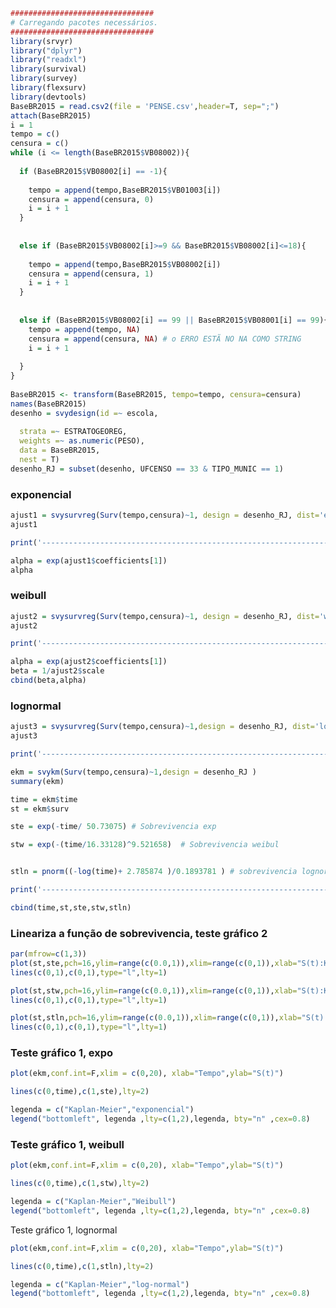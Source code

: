 

```{r}
################################
# Carregando pacotes necessários.
################################
library(srvyr)
library("dplyr")
library("readxl")
library(survival)
library(survey)
library(flexsurv)
library(devtools)
BaseBR2015 = read.csv2(file = 'PENSE.csv',header=T, sep=";")
attach(BaseBR2015)
i = 1 
tempo = c()
censura = c()
while (i <= length(BaseBR2015$VB08002)){
  
  if (BaseBR2015$VB08002[i] == -1){
    
    tempo = append(tempo,BaseBR2015$VB01003[i])
    censura = append(censura, 0)
    i = i + 1
  }  
  
  
  else if (BaseBR2015$VB08002[i]>=9 && BaseBR2015$VB08002[i]<=18){
    
    tempo = append(tempo,BaseBR2015$VB08002[i])
    censura = append(censura, 1)
    i = i + 1
  }
    
  
  else if (BaseBR2015$VB08002[i] == 99 || BaseBR2015$VB08001[i] == 99){
    tempo = append(tempo, NA)
    censura = append(censura, NA) # o ERRO ESTÃ NO NA COMO STRING
    i = i + 1
    
  }
}
  
BaseBR2015 <- transform(BaseBR2015, tempo=tempo, censura=censura)
names(BaseBR2015)
desenho = svydesign(id =~ escola,
                    
  strata =~ ESTRATOGEOREG,
  weights =~ as.numeric(PESO),
  data = BaseBR2015,
  nest = T)
desenho_RJ = subset(desenho, UFCENSO == 33 & TIPO_MUNIC == 1) 
```

### exponencial 
```{r}
ajust1 = svysurvreg(Surv(tempo,censura)~1, design = desenho_RJ, dist='exponential')
ajust1

print('---------------------------------------------------------------------------------------')

alpha = exp(ajust1$coefficients[1])
alpha

```

### weibull 
```{r}
ajust2 = svysurvreg(Surv(tempo,censura)~1, design = desenho_RJ, dist='weibull')
ajust2

print('---------------------------------------------------------------------------------------')

alpha = exp(ajust2$coefficients[1])
beta = 1/ajust2$scale
cbind(beta,alpha)


```

### lognormal 
```{r}
ajust3 = svysurvreg(Surv(tempo,censura)~1,design = desenho_RJ, dist='lognormal')
ajust3

print('---------------------------------------------------------------------------------------')

```



```{r}
ekm = svykm(Surv(tempo,censura)~1,design = desenho_RJ )
summary(ekm)

time = ekm$time
st = ekm$surv

ste = exp(-time/ 50.73075) # Sobrevivencia exp

stw = exp(-(time/16.33128)^9.521658)  # Sobrevivencia weibul 


stln = pnorm((-log(time)+ 2.785874 )/0.1893781 ) # sobrevivencia lognormal

print('---------------------------------------------------------------------------------------')

cbind(time,st,ste,stw,stln)


```

### Lineariza a função de sobrevivencia, teste gráfico 2  
```{r}
par(mfrow=c(1,3))
plot(st,ste,pch=16,ylim=range(c(0.0,1)),xlim=range(c(0,1)),xlab="S(t):Kaplan-Meier",ylab="S(t):exponencial")
lines(c(0,1),c(0,1),type="l",lty=1)

plot(st,stw,pch=16,ylim=range(c(0.0,1)),xlim=range(c(0,1)),xlab="S(t):Kaplan-Meier",ylab="S(t):Weibull")
lines(c(0,1),c(0,1),type="l",lty=1)

plot(st,stln,pch=16,ylim=range(c(0.0,1)),xlim=range(c(0,1)),xlab="S(t):Kaplan-Meier",ylab="S(t):lognormal")
lines(c(0,1),c(0,1),type="l",lty=1)


```





### Teste gráfico 1, expo
```{r}

plot(ekm,conf.int=F,xlim = c(0,20), xlab="Tempo",ylab="S(t)")

lines(c(0,time),c(1,ste),lty=2)

legenda = c("Kaplan-Meier","exponencial")
legend("bottomleft", legenda ,lty=c(1,2),legenda, bty="n" ,cex=0.8)


```






### Teste gráfico 1, weibull 
```{r}

plot(ekm,conf.int=F,xlim = c(0,20), xlab="Tempo",ylab="S(t)")

lines(c(0,time),c(1,stw),lty=2)

legenda = c("Kaplan-Meier","Weibull")
legend("bottomleft", legenda ,lty=c(1,2),legenda, bty="n" ,cex=0.8)


```

Teste gráfico 1, lognormal
```{r}
plot(ekm,conf.int=F,xlim = c(0,20), xlab="Tempo",ylab="S(t)")

lines(c(0,time),c(1,stln),lty=2)

legenda = c("Kaplan-Meier","log-normal")
legend("bottomleft", legenda ,lty=c(1,2),legenda, bty="n" ,cex=0.8)
```

```{r}

```

```{r}

```